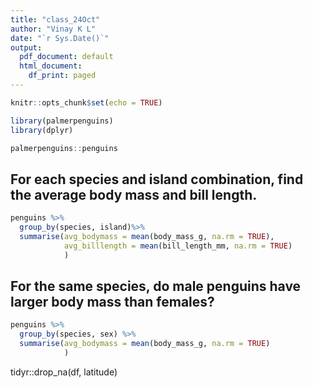 ```yaml
---
title: "class_24Oct"
author: "Vinay K L"
date: "`r Sys.Date()`"
output:
  pdf_document: default
  html_document:
    df_print: paged
---
```


```r
knitr::opts_chunk$set(echo = TRUE)
```

```r
library(palmerpenguins)
library(dplyr)
```

```r
palmerpenguins::penguins
```

## For each species and island combination, find the average body mass and bill length.
```r
penguins %>%
  group_by(species, island)%>%
  summarise(avg_bodymass = mean(body_mass_g, na.rm = TRUE),
            avg_billlength = mean(bill_length_mm, na.rm = TRUE)
            )
```

## For the same species, do male penguins have larger body mass than females?
```r
penguins %>%
  group_by(species, sex) %>%
  summarise(avg_bodymass = mean(body_mass_g, na.rm = TRUE)
            )
```

tidyr::drop_na(df, latitude)


